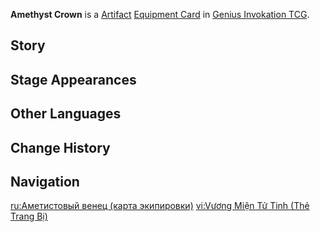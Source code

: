 {{About|the [[Genius Invokation TCG]] Equipment Card|the [[Artifact]]|Amethyst Crown}}
{{Genius Invokation TCG Infobox
|title     = Amethyst Crown
|id        = 312027
|image     = Amethyst Crown Equipment Card.png
|type      = Equipment Card
|group     = Artifact
|effect    = '''After an opponent takes {{color|Dendro DMG}} when the character to which this is attached is the active character:''' Gain 1 '''Crowning Crystal'''. If your '''Crowning Crystal''' count is equal to or higher than the number of cards in your Hand, create 1 random basic Elemental Die.<br>(Max 2 per Round)
|matching  = 1
|source1   = {{Sold By}}
}}
'''Amethyst Crown''' is a [[Artifact Card|Artifact]] [[Equipment Card]] in [[Genius Invokation TCG]].

==Story==
{{Description|"In honor of the eternal oasis and the flourishing Padisarahs, the Lord of Flowers wore an amethyst crown."|title=A Pact Deeply Felt: Amethyst Crown}}

==Stage Appearances==
{{Genius Invokation TCG Stage Appearances}}

==Other Languages==
{{Other Languages|Transclude=Amethyst Crown}}

==Change History==
{{Change History|4.6}}

==Navigation==
{{Genius Invokation TCG Navbox|Equipment Card}}

[[ru:Аметистовый венец (карта экипировки)]]
[[vi:Vương Miện Tử Tinh (Thẻ Trang Bị)]]